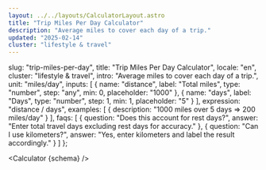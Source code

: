 ```yaml
---
layout: ../../layouts/CalculatorLayout.astro
title: "Trip Miles Per Day Calculator"
description: "Average miles to cover each day of a trip."
updated: "2025-02-14"
cluster: "lifestyle & travel"
---
```


  slug: "trip-miles-per-day",
  title: "Trip Miles Per Day Calculator",
  locale: "en",
  cluster: "lifestyle & travel",
  intro: "Average miles to cover each day of a trip.",
  unit: "miles/day",
  inputs: [
    { name: "distance", label: "Total miles", type: "number", step: "any", min: 0, placeholder: "1000" },
    { name: "days", label: "Days", type: "number", step: 1, min: 1, placeholder: "5" }
  ],
  expression: "distance / days",
  examples: [
    { description: "1000 miles over 5 days ⇒ 200 miles/day" }
  ],
  faqs: [
    { question: "Does this account for rest days?", answer: "Enter total travel days excluding rest days for accuracy." },
    { question: "Can I use kilometers?", answer: "Yes, enter kilometers and label the result accordingly." }
  ]
};

<Calculator {schema} />
